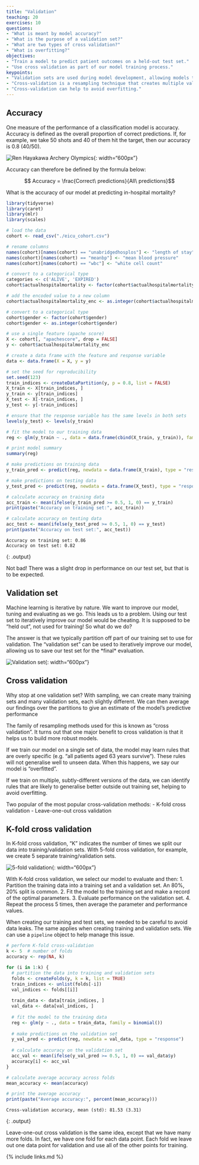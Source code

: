```yaml
---
title: "Validation"
teaching: 20
exercises: 10
questions:
- "What is meant by model accuracy?"
- "What is the purpose of a validation set?"
- "What are two types of cross validation?"
- "What is overfitting?"
objectives:
- "Train a model to predict patient outcomes on a held-out test set."
- "Use cross validation as part of our model training process."
keypoints:
- "Validation sets are used during model development, allowing models to be tested prior to testing on a held-out set."
- "Cross-validation is a resampling technique that creates multiple validation sets."
- "Cross-validation can help to avoid overfitting."
---
```


## Accuracy

One measure of the performance of a classification model is accuracy. Accuracy is defined as the overall proportion of correct predictions. If, for example, we take 50 shots and 40 of them hit the target, then our accuracy is 0.8 (40/50).

![Ren Hayakawa Archery Olympics](../fig/japan_ren_hayakawa.jpg){: width="600px"}

Accuracy can therefore be defined by the formula below:

$$ Accuracy = \frac{Correct\ predictions}{All\ predictions}$$

What is the accuracy of our model at predicting in-hospital mortality?

```r
library(tidyverse)
library(caret)
library(mlr)
library(scales)

# load the data
cohort <- read_csv("./eicu_cohort.csv")

# rename columns
names(cohort)[names(cohort) == "unabridgedhosplos"] <- "length of stay"
names(cohort)[names(cohort) == "meanbp"] <- "mean blood pressure"
names(cohort)[names(cohort) == "wbc"] <- "white cell count"

# convert to a categorical type
categories <- c('ALIVE', 'EXPIRED')
cohort$actualhospitalmortality <- factor(cohort$actualhospitalmortality, levels = categories)

# add the encoded value to a new column
cohort$actualhospitalmortality_enc <- as.integer(cohort$actualhospitalmortality) - 1

# convert to a categorical type
cohort$gender <- factor(cohort$gender)
cohort$gender <- as.integer(cohort$gender)

# use a single feature (apache score)
X <- cohort[, "apachescore", drop = FALSE]
y <- cohort$actualhospitalmortality_enc

# create a data frame with the feature and response variable
data <- data.frame(X = X, y = y)

# set the seed for reproducibility
set.seed(123)
train_indices <- createDataPartition(y, p = 0.8, list = FALSE)
X_train <- X[train_indices, ]
y_train <- y[train_indices]
X_test <- X[-train_indices, ]
y_test <- y[-train_indices]

# ensure that the response variable has the same levels in both sets
levels(y_test) <- levels(y_train)

# fit the model to our training data
reg <- glm(y_train ~ ., data = data.frame(cbind(X_train, y_train)), family = binomial())

# print model summary
summary(reg)

# make predictions on training data
y_train_pred <- predict(reg, newdata = data.frame(X_train), type = "response")

# make predictions on testing data
y_test_pred <- predict(reg, newdata = data.frame(X_test), type = "response")

# calculate accuracy on training data
acc_train <- mean(ifelse(y_train_pred >= 0.5, 1, 0) == y_train)
print(paste("Accuracy on training set:", acc_train))

# calculate accuracy on testing data
acc_test <- mean(ifelse(y_test_pred >= 0.5, 1, 0) == y_test)
print(paste("Accuracy on test set:", acc_test))
```

```
Accuracy on training set: 0.86
Accuracy on test set: 0.82
```
{: .output}

Not bad! There was a slight drop in performance on our test set, but that is to be expected.

## Validation set

Machine learning is iterative by nature. We want to improve our model, tuning and evaluating as we go. This leads us to a problem. Using our test set to iteratively improve our model would be cheating. It is supposed to be "held out", not used for training! So what do we do?

The answer is that we typically partition off part of our training set to use for validation. The "validation set" can be used to iteratively improve our model, allowing us to save our test set for the \*final\* evaluation.

![Validation set](../fig/training_val_set.png){: width="600px"}

## Cross validation

Why stop at one validation set? With sampling, we can create many training sets and many validation sets, each slightly different. We can then average our findings over the partitions to give an estimate of the model's predictive performance

The family of resampling methods used for this is known as "cross validation". It turns out that one major benefit to cross validation is that it helps us to build more robust models. 

If we train our model on a single set of data, the model may learn rules that are overly specific (e.g. "all patients aged 63 years survive"). These rules will not generalise well to unseen data. When this happens, we say our model is "overfitted".

If we train on multiple, subtly-different versions of the data, we can identify rules that are likely to generalise better outside out training set, helping to avoid overfitting.

Two popular of the most popular cross-validation methods:
- K-fold cross validation
- Leave-one-out cross validation

## K-fold cross validation

In K-fold cross validation, "K" indicates the number of times we split our data into training/validation sets. With 5-fold cross validation, for example, we create 5 separate training/validation sets.

![5-fold validation](../fig/k_fold_cross_val.png){: width="600px"}

With K-fold cross validation, we select our model to evaluate and then:
1. Partition the training data into a training set and a validation set. An 80%, 20% split is common.
2. Fit the model to the training set and make a record of the optimal parameters.
3. Evaluate performance on the validation set.
4. Repeat the process 5 times, then average the parameter and performance values.

When creating our training and test sets, we needed to be careful to avoid data leaks. The same applies when creating training and validation sets. We can use a `pipeline` object to help manage this issue.

```r
# perform K-fold cross-validation
k <- 5  # number of folds
accuracy <- rep(NA, k)

for (i in 1:k) {
  # partition the data into training and validation sets
  folds <- createFolds(y, k = k, list = TRUE)
  train_indices <- unlist(folds[-i])
  val_indices <- folds[[i]]
  
  train_data <- data[train_indices, ]
  val_data <- data[val_indices, ]
  
  # fit the model to the training data
  reg <- glm(y ~ ., data = train_data, family = binomial())
  
  # make predictions on the validation set
  y_val_pred <- predict(reg, newdata = val_data, type = "response")
  
  # calculate accuracy on the validation set
  acc_val <- mean(ifelse(y_val_pred >= 0.5, 1, 0) == val_data$y)
  accuracy[i] <- acc_val
}

# calculate average accuracy across folds
mean_accuracy <- mean(accuracy)

# print the average accuracy
print(paste("Average accuracy:", percent(mean_accuracy)))
```

```
Cross-validation accuracy, mean (std): 81.53 (3.31)
```
{: .output}

Leave-one-out cross validation is the same idea, except that we have many more folds. In fact, we have one fold for each data point. Each fold we leave out one data point for validation and use all of the other points for training.

{% include links.md %}






